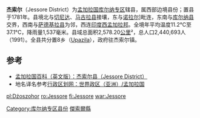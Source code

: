 {{Infobox Bangladesh district
| name                    = 傑索爾縣
| native_name             = যশোর জেলা
| image_skyline           =
| imagesize               =
| image_alt               =
| image_caption           =
| image_map               =Bangladesh Jessore District.png
| nickname                =
| motto                   =
| pushpin_label_position  =
| latd  = 23.17|latm  = |lats  = |latNS  =
| longd = 89.20|longm = |longs = |longEW =
| coordinates_type        =
| coordinates_display     = inline,title
| coordinates_footnotes   =
| division_name           = [[庫爾納專區|庫爾納專區]]
| established_title       =
| established_date        =
| seat_type               =
| seat                    =
| leader_party            =
| leader_title            =
| leader_name             =
| leader_title1           =
| leader_name1            =
| area_footnotes          =
| area_total_km2          = 2578.20
| area_note               =
| elevation_footnotes     =
| elevation_m             =
| population_footnotes    =
| population_total        = 2440693
| population_as_of        = 1991
| population_rank         =
| population_demonym      =
| population_note         =
| literacy_rate           = 45.4%
| postal_code             =
| coast_km                =
| maplink                 =
| website                 = [http://www.banglapedia.org/httpdocs/HT/J_0093.HTM Banglapedia Article]
| footnotes               =
}}
'''杰索尔'''（Jessore District）为[[孟加拉国|孟加拉国]][[庫爾納專區|库尔纳专区]]辖县，属西部边境县份；置县于1781年。县境北与[[切尼达县|切尼达]]、[[马古拉县|马古拉县]]接壤，东与[[诺拉尔县|诺拉尔]]]毗连，东南与[[库尔纳县|库尔纳县]]交界，西南与[[萨德基拉县|萨德基拉县]]为邻，西连[[印度|印度]][[西孟加拉邦|西孟加拉邦]]。全境年平均温度11.2°C至37.1°C，降雨量1,537毫米。县域总面积2,578.20[[平方千米|公里]]²，总人口2,440,693人（1991）。全县共分置8乡（[[乌帕齐拉|Upazila]]），政府驻杰索尔镇。

== 参考 ==
* [https://web.archive.org/web/20120317165146/http://www.banglapedia.org/httpdocs/HT/J_0093.HTM 孟加拉国百科（英文版）：杰索尔县（Jessore District）]
* 地名译名参考[http://www.xzqh.org/old/waiguo/asia/1021.htm 行政区划网：世界政区（亚洲）/孟加拉国] {{Wayback|url=http://www.xzqh.org/old/waiguo/asia/1021.htm |date=20120217212028 }}

[[Category:库尔纳专区县份|Category:库尔纳专区县份]]
[[Category:傑索爾縣|]]
{{孟加拉国行政区划}}
{{傑索爾縣行政區劃}}
[[pl:Dźoszohor|pl:Dźoszohor]]
[[ro:Jessore|ro:Jessore]]
[[fi:Jessore|fi:Jessore]]
[[war:Jessore|war:Jessore]]